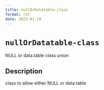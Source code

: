```yaml
--- 
title: nullOrDatatable-class 
format: rst 
date: 2023-01-19 
--- 
```

# `nullOrDatatable-class`

NULL or data.table class union


## Description

class to allow either NULL or data.table


